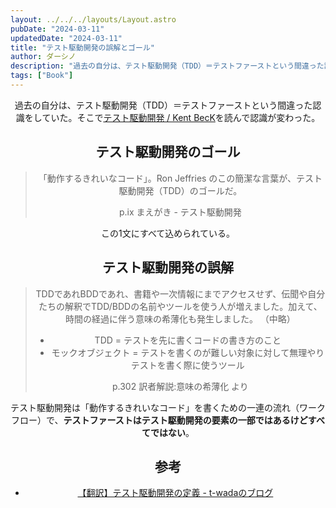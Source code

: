 ```yaml
---
layout: ../../../layouts/Layout.astro
pubDate: "2024-03-11"
updatedDate: "2024-03-11"
title: "テスト駆動開発の誤解とゴール"
author: ダーシノ
description: "過去の自分は、テスト駆動開発（TDD）＝テストファーストという間違った認識をしていた。そこでテスト駆動開発 / Kent BecKを読んで認識が変わった。"
tags: ["Book"]
---
```



<Header {...frontmatter} />

過去の自分は、テスト駆動開発（TDD）＝テストファーストという間違った認識をしていた。そこで[テスト駆動開発 / Kent BecK](https://amzn.to/3yaVLf9)を読んで認識が変わった。

## テスト駆動開発のゴール

> 「動作するきれいなコード」。Ron Jeffries のこの簡潔な言葉が、テスト駆動開発（TDD）のゴールだ。
>
> p.ix まえがき - テスト駆動開発

この1文にすべて込められている。

## テスト駆動開発の誤解

> TDDであれBDDであれ、書籍や一次情報にまでアクセスせず、伝聞や自分たちの解釈でTDD/BDDの名前やツールを使う人が増えました。加えて、時間の経過に伴う意味の希薄化も発生しました。
>（中略）
> - TDD = テストを先に書くコードの書き方のこと
> - モックオブジェクト = テストを書くのが難しい対象に対して無理やりテストを書く際に使うツール
>
> p.302 訳者解説:意味の希薄化 より

テスト駆動開発は「動作するきれいなコード」を書くための一連の流れ（ワークフロー）で、**テストファーストはテスト駆動開発の要素の一部ではあるけどすべてではない**。

## 参考

- [【翻訳】テスト駆動開発の定義 \- t\-wadaのブログ](https://t-wada.hatenablog.jp/entry/canon-tdd-by-kent-beck)
